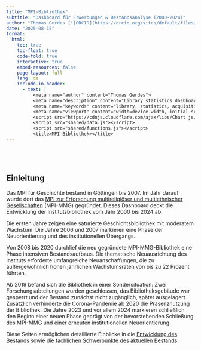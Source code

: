 ---
title: "MPI-Bibliothek"
subtitle: "Dashboard für Erwerbungen & Bestandsanalyse (2000-2024)"
author: "Thomas Gerdes [![ORCID](https://orcid.org/sites/default/files/images/orcid_16x16.png)](https://orcid.org/0000-0001-8524-5987){target=\"_blank\"}"
date: "2025-08-15"
format:
  html:
    toc: true
    toc-float: true
    code-fold: true
    interactive: true
    embed-resources: false
    page-layout: full
    lang: de
    include-in-header:
      - text: |
          <meta name="author" content="Thomas Gerdes">
          <meta name="description" content="Library statistics dashboard showing acquisitions and collection data for MPI library 2000-2024">
          <meta name="keywords" content="library, statistics, acquisitions, MPI, bibliography">
          <meta name="viewport" content="width=device-width, initial-scale=1.0">
          <script src="https://cdnjs.cloudflare.com/ajax/libs/Chart.js/3.9.1/chart.min.js"></script>
          <script src="shared/data.js"></script>
          <script src="shared/functions.js"></script>
          <title>MPI-Bibliothek></title>
---

::: {style="height: 40px;"}
:::

## Einleitung

Das MPI für Geschichte bestand in Göttingen bis 2007. Im Jahr darauf wurde dort das [MPI zur Erforschung multireligiöser und multiethnischer Gesellschaften](https://www.mmg.mpg.de/startseite) (MPI-MMG) gegründet. Dieses Dashboard deckt die Entwicklung der Institutsbibliothek vom Jahr 2000 bis 2024 ab.

Die ersten Jahre zeigen eine saturierte Geschichtsbibliothek mit moderatem Wachstum. Die Jahre 2006 und 2007 markieren eine Phase der Neuorientierung und des institutionellen Übergangs.

Von 2008 bis 2020 durchlief die neu gegründete MPI-MMG-Bibliothek eine Phase intensiven Bestandsaufbaus. Die thematische Neuausrichtung des Instituts erforderte umfangreiche Neuanschaffungen, die zu außergewöhnlich hohen jährlichen Wachstumsraten von bis zu 22 Prozent führten.

Ab 2019 befand sich die Bibliothek in einer Sondersituation: Zwei Forschungsabteilungen wurden geschlossen, das Bibliotheksgebäude war gesperrt und der Bestand zunächst nicht zugänglich, später ausgelagert. Zusätzlich verhinderte die Corona-Pandemie ab 2020 die Präsenznutzung der Bibliothek. Die Jahre 2023 und vor allem 2024 markieren schließlich den Beginn einer neuen Phase geprägt von der bevorstehenden Schließung des MPI-MMG und einer erneuten institutionellen Neuorientierung.

Diese Seiten ermöglichen detaillierte Einblicke in die [Entwicklung des Bestands](erwerbungen.qmd) sowie die [fachlichen Schwerpunkte des aktuellen Bestands](bestand.qmd).

</script>